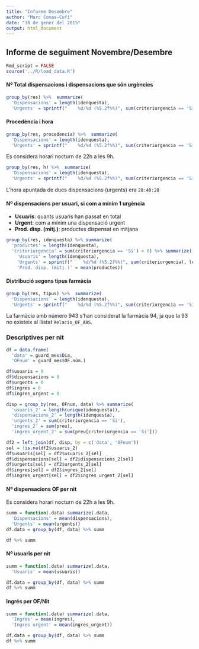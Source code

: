 ```yaml
---
title: "Informe Desembre"
author: "Marc Comas-Cufí"
date: "30 de gener del 2015"
output: html_document
---
```


## Informe de seguiment Novembre/Desembre

```r
Rmd_script = FALSE
source('../R/load_data.R')
```

#### Nº Total dispensacions i dispensacions que són urgències

```r
group_by(res) %>%  summarize(
  'Dispensacions' = length(idenquesta), 
  'Urgents' = sprintf("    %d/%d (%5.2f%%)", sum(criteriurgencia == 'Si'), length(idenquesta), 100*mean(criteriurgencia == 'Si')))
```

#### Procedència i hora

```r
group_by(res, procedencia) %>%  summarize(
  'Dispensacions' = length(idenquesta), 
  'Urgents' = sprintf("    %d/%d (%5.2f%%)", sum(criteriurgencia == 'Si'), length(idenquesta), 100*mean(criteriurgencia == 'Si')))
```

Es considera horari nocturn de 22h a les 9h.

```r
group_by(res, h) %>%  summarize(
  'Dispensacions' = length(idenquesta), 
  'Urgents' = sprintf("    %d/%d (%5.2f%%)", sum(criteriurgencia == 'Si'), length(idenquesta), 100*mean(criteriurgencia == 'Si')))
```

L'hora apuntada de dues dispensacions (urgents) era `28:40:28`

#### Nº dispensacions per usuari, si com a mínim 1 urgència

* __Usuaris__: quants usuaris han passat en total
* __Urgent__: com a mínim una dispensació urgent
* __Prod. disp. (mitj.)__: productes dispensat en mitjana

```r
group_by(res, idenquesta) %>% summarize(
  'productes' = length(idenquesta),
  'criteriurgencia' = sum(criteriurgencia == 'Si') > 0) %>% summarize(
    'Usuaris' = length(idenquesta),
    'Urgents' = sprintf("    %d/%d (%5.2f%%)", sum(criteriurgencia), length(idenquesta), 100*mean(criteriurgencia)),
    'Prod. disp. (mitj.)' = mean(productes))
```

#### Distribució segons tipus farmàcia

```r
group_by(res, tipus) %>%  summarize(
  'Dispensacions' = length(idenquesta), 
  'Urgents' = sprintf("    %d/%d (%5.2f%%)", sum(criteriurgencia == 'Si'), length(idenquesta), 100*mean(criteriurgencia == 'Si')))
```

La farmàcia amb número 943 s'han considerat la farmàcia 94, ja que la 93 no existeix al llistat `Relacio_OF_ABS`.

### Descriptives per nit

```r
df = data.frame(
  'data' = guard_mes$Dia,
  'OFnum' = guard_mes$OF.núm.)

df$usuaris = 0
df$dispensacions = 0
df$urgents = 0
df$ingres = 0
df$ingres_urgent = 0

disp = group_by(res, OFnum, data) %>% summarize(
  'usuaris_2' = length(unique(idenquesta)),
  'dispensacions_2' = length(idenquesta),
  'urgents_2' = sum(criteriurgencia == 'Si'),
  'ingres_2' = sum(preu),
  'ingres_urgent_2' = sum(preu[criteriurgencia == 'Si']))

df2 = left_join(df, disp, by = c('data', 'OFnum'))
sel = !is.na(df2$usuaris_2)
df$usuaris[sel] = df2$usuaris_2[sel]
df$dispensacions[sel] = df2$dispensacions_2[sel]
df$urgents[sel] = df2$urgents_2[sel]
df$ingres[sel] = df2$ingres_2[sel]
df$ingres_urgent[sel] = df2$ingres_urgent_2[sel]
```

#### Nº dispensacions OF per nit

Es considera horari nocturn de 22h a les 9h.

```r
summ = function(.data) summarize(.data,
  'Dispensacions' = mean(dispensacions), 
  'Urgents' = mean(urgents))
df.data = group_by(df, data) %>% summ 

df %>% summ
```

#### Nº usuaris per nit

```r
summ = function(.data) summarize(.data,
  'Usuaris' = mean(usuaris))

df.data = group_by(df, data) %>% summ 
df %>% summ
```

#### Ingrés per OF/Nit

```r
summ = function(.data) summarize(.data,
  'Ingres' = mean(ingres),
  'Ingres urgent' = mean(ingres_urgent))

df.data = group_by(df, data) %>% summ 
df %>% summ
```